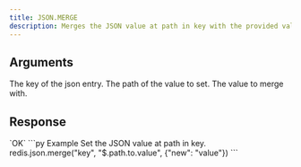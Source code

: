 ```yaml
---
title: JSON.MERGE
description: Merges the JSON value at path in key with the provided value.
---
```


## Arguments

<ParamField body="key" type="str" required>
    The key of the json entry.
</ParamField>
<ParamField body="path" type="str" required>
    The path of the value to set.
</ParamField>



<ParamField body="value" type="TValue" required>
    The value to merge with.
</ParamField>


## Response

<ResponseField type="OK" required>
`OK`
</ResponseField>

<RequestExample>
```py Example
Set the JSON value at path in key.
redis.json.merge("key", "$.path.to.value", {"new": "value"})
```
</RequestExample>
